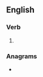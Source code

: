 ==English==

===Verb===
{{head|en|verb form}}

# {{present participle of|relativize|lang=en|nocat=1}}

===Anagrams===
* {{anagrams|en|a=aegiiilnrtvz|revitalizing}}